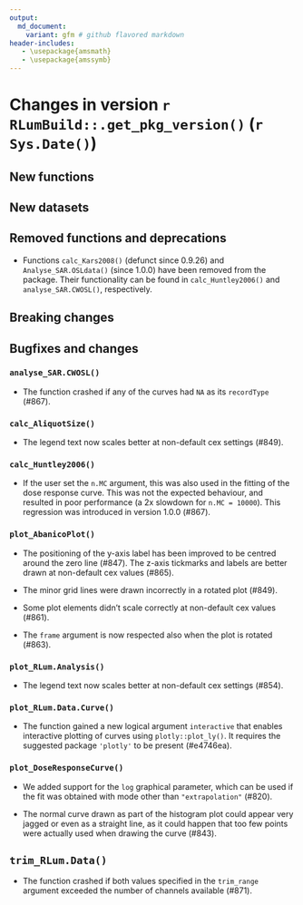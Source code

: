 ```yaml
---
output:
  md_document:
    variant: gfm # github flavored markdown
header-includes:
   - \usepackage{amsmath}
   - \usepackage{amssymb}
---
```

<!-- NEWS.md was auto-generated by NEWS.Rmd. Please DO NOT edit by hand!-->

# Changes in version `r RLumBuild::.get_pkg_version()` (`r Sys.Date()`)

## New functions

## New datasets

## Removed functions and deprecations

* Functions `calc_Kars2008()` (defunct since 0.9.26) and `Analyse_SAR.OSLdata()`
(since 1.0.0) have been removed from the package. Their functionality can be
found in `calc_Huntley2006()` and `analyse_SAR.CWOSL()`, respectively.

## Breaking changes

## Bugfixes and changes

### `analyse_SAR.CWOSL()`

* The function crashed if any of the curves had `NA` as its `recordType`
(#867).

### `calc_AliquotSize()`

* The legend text now scales better at non-default cex settings (#849).

### `calc_Huntley2006()`

* If the user set the `n.MC` argument, this was also used in the fitting of
the dose response curve. This was not the expected behaviour, and resulted
in poor performance (a 2x slowdown for `n.MC = 10000`). This regression was
introduced in version 1.0.0 (#867).

### `plot_AbanicoPlot()`

* The positioning of the y-axis label has been improved to be centred around
the zero line (#847). The z-axis tickmarks and labels are better drawn at
non-default cex values (#865).

* The minor grid lines were drawn incorrectly in a rotated plot (#849).

* Some plot elements didn't scale correctly at non-default cex values (#861).

* The `frame` argument is now respected also when the plot is rotated (#863).

### `plot_RLum.Analysis()`

* The legend text now scales better at non-default cex settings (#854).

### `plot_RLum.Data.Curve()`

* The function gained a new logical argument `interactive` that enables interactive
plotting of curves using `plotly::plot_ly()`. It requires the suggested package 
`'plotly'` to be present (#e4746ea).

### `plot_DoseResponseCurve()`

* We added support for the `log` graphical parameter, which can be used if
the fit was obtained with mode other than `"extrapolation"` (#820).

* The normal curve drawn as part of the histogram plot could appear very
jagged or even as a straight line, as it could happen that too few points
were actually used when drawing the curve (#843).

## `trim_RLum.Data()`

* The function crashed if both values specified in the `trim_range` argument
  exceeded the number of channels available (#871).
